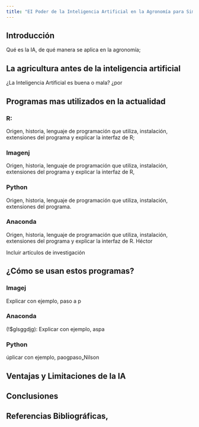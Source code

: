 ```yaml
---
title: "EI Poder de la Inteligencia Artificial en la Agronomía para Simplificar la Vida"
---
```


## Introducción

Qué es la IA, de qué manera se aplica en la agronomía;

## La agricultura antes de la inteligencia artificial

¿La Inteligencia Artificial es buena o mala? ¿por

## Programas mas utilizados en la actualidad

### R: 

Origen, historia, lenguaje de programación que utiliza, instalación, extensiones del programa y explicar la interfaz de R;

### Imagenj 

Origen, historia, lenguaje de programación que utiliza, instalación,
extensiones del programa y explicar la interfaz de R,

### Python

Origen, historia, lenguaje de programación que utiliza, instalación, extensiones del programa.

### Anaconda

Origen, historia, lenguaje de programación que utiliza, instalación,
extensiones del programa y explicar la interfaz de R. Héctor

Incluir artículos de investigación

## ¿Cómo se usan estos programas?

### Imagej

Explicar con ejemplo, paso a p

### Anaconda 

(!$glsggdjg): Explicar con ejemplo, aspa

### Python

úplicar con ejemplo, paogpaso„Nilson

## Ventajas y Limitaciones de la IA

## Conclusiones

## Referencias Bibliográficas,